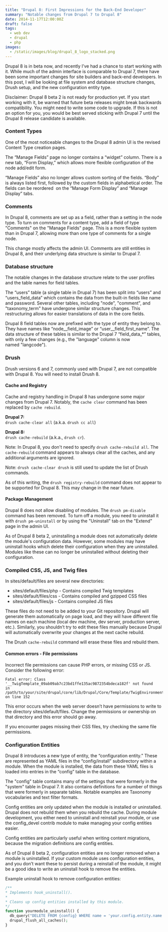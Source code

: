 ```yaml
---
title: "Drupal 8: First Impressions for the Back-End Developer"
summary: "Notable changes from Drupal 7 to Drupal 8"
date: 2014-11-17T12:00:00Z
draft: false
tags:
  - web dev
  - drupal
  - php
images:
  - /static/images/blog/drupal_8_logo_stacked.png
---
```


Drupal 8 is in beta now, and recently I’ve had a chance to start working with it. While much of the admin interface is comparable to Drupal 7, there have been some important changes for site builders and back-end developers. In this post, I will be looking at file system and database structure changes, Drush setup, and the new configuration entity type.

Disclaimer: Drupal 8 beta 2 is not ready for production yet. If you start working with it, be warned that future beta releases might break backwards compatibility. You might need to write some code to upgrade. If this is not an option for you, you would be best served sticking with Drupal 7 until the Drupal 8 release candidate is available.

### Content Types

One of the most noticeable changes to the Drupal 8 admin UI is the revised Content Type creation pages.

The “Manage Fields” page no longer contains a “widget” column. There is a new tab, “Form Display,” which allows more flexible configuration of the node add/edit form.

“Manage Fields” also no longer allows custom sorting of the fields. “Body” is always listed first, followed by the custom fields in alphabetical order. The fields can be reordered  on the “Manage Form Display” and “Manage Display” tabs.

### Comments

In Drupal 8, comments are set up as a field, rather than a setting in the node type. To turn on comments for a content type, add a field of type "Comments" on the "Manage Fields" page. This is a more flexible system than in Drupal 7, allowing more than one type of comments for a single node.

This change mostly affects the admin UI. Comments are still entities in Drupal 8, and their underlying data structure is similar to Drupal 7.

### Database structure

The notable changes in the database structure relate to the user profiles and the table names for field tables.

The “users” table (a single table in Drupal 7) has been split into “users” and “users_field_data” which contains the data from the built-in fields like name and password. Several other tables, including "node", "comment", and "taxonomy_term" have undergone similar structure changes. This restructuring allows for easier translations of data in the core fields.

Drupal 8 field tables now are prefixed with the type of entity they belong to. They have names like “node__field_image” or “user__field_first_name”. The data structure of these tables is similar to the Drupal 7 “field_data_*” tables, with only a few changes (e.g., the "language" column is now named "langcode").

### Drush

Drush versions 6 and 7, commonly used with Drupal 7, are not compatible with Drupal 8. You will need to install Drush 8.

#### Cache and Registry

Cache and registry handling in Drupal 8 has undergone some major changes from Drupal 7. Notably, the `cache clear` command has been replaced by `cache rebuild`.

**Drupal 7:**  
`drush cache-clear all`
(a.k.a. `drush cc all`)

**Drupal 8:**  
`drush cache-rebuild`
(a.k.a., `drush cr`).

Note: In Drupal 8, you don't need to specify `drush cache-rebuild all`. The `cache-rebuild` command appears to always clear all the caches, and any additional arguments are ignored.

Note: `drush cache-clear drush` is still used to update the list of Drush commands.

As of this writing, the `drush registry-rebuild` command does not appear to be supported for Drupal 8. This may change in the near future.

#### Package Management

Drupal 8 does not allow disabling of modules. The `drush pm-disable` command has been removed. To turn off a module, you need to uninstall it with `drush pm-uninstall` or by using the "Uninstall" tab on the "Extend" page in the admin UI.

As of Drupal 8 beta 2, uninstalling a module does not automatically delete the module's configuration data. However, some modules may have uninstall hooks which delete their configuration when they are uninstalled. Modules like these can no longer be uninstalled without deleting their configuration.  

### Compiled CSS, JS, and Twig files

In sites/default/files are several new directories:

*   sites/default/files/php - Contains compiled Twig templates
*   sites/default/files/css - Contains compiled and gzipped CSS files
*   sites/default/files/js - Contains compiled JS files

These files do not need to be added to your Git repository. Drupal will generate them automatically on page load, and they will have different file names on each machine (local dev machine, dev server, production server, etc.). Similarly, you shouldn’t try to edit these files manually because Drupal will automatically overwrite your changes at the next cache rebuild.

The Drush `cache-rebuild` command will erase these files and rebuild them.

#### Common errors - File permissions

Incorrect file permissions can cause PHP errors, or missing CSS or JS. Consider the following error:

```
Fatal error: Class '__TwigTemplate_09ab09ab7c23bd1ffe135ac9872354bdeca182f' not found
in /path/to/your/site/drupal/core/lib/Drupal/Core/Template/TwigEnvironment.php on line 152
```

This error occurs when the web server doesn’t have permissions to write to the directory sites/default/files. Change the permissions or ownership on that directory and this error should go away.

If you encounter pages missing their CSS files, try checking the same file permissions.

### Configuration Entities

Drupal 8 introduces a new type of entity, the “configuration entity.” These are represented as YAML files in the “config/install” subdirectory within a module. When the module is installed, the data from these YAML files is loaded into entries in the “config” table in the database.

The "config" table contains many of the settings that were formerly in the "system" table in Drupal 7. It also contains definitions for a number of things that were formerly in separate tables. Notable examples are Taxonomy vocabularies and text filter formats.

Config entities are only updated when the module is installed or uninstalled. Drupal does not rebuild them when you rebuild the cache. During module development, you either need to uninstall and reinstall your module, or use the config_devel contrib module to make managing your config entities easier.

Config entities are particularly useful when writing content migrations, because the migration definitions are config entities.

As of Drupal 8 beta 2, configuration entities are no longer removed when a module is uninstalled. If your custom module uses configuration entities, and you don’t want these to persist during a reinstall of the module, it might be a good idea to write an uninstall hook to remove the entities.

Example uninstall hook to remove configuration entities:

```php
/**
* Implements hook_uninstall().
*
* Cleans up config entities installed by this module.
*/
function yourmodule_uninstall() {
  db_query("DELETE FROM {config} WHERE name = 'your.config.entity.name'");
  drupal_flush_all_caches();
}
```
